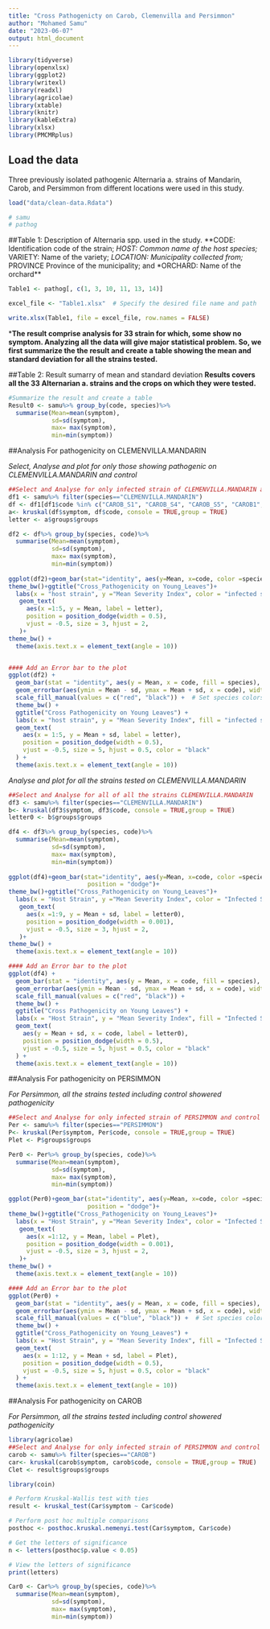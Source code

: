```yaml
---
title: "Cross Pathogenicty on Carob, Clemenvilla and Persimmon"
author: "Mohamed Samu"
date: "2023-06-07"
output: html_document 
---
```


```r
library(tidyverse)
library(openxlsx)
library(ggplot2)
library(writexl)
library(readxl)
library(agricolae)
library(xtable)
library(knitr)
library(kableExtra)
library(xlsx)
library(PMCMRplus)
```

## Load the data

Three previously isolated pathogenic Alternaria a. strains of Mandarin, Carob, and Persimmon from different locations were used in this study.

```r
load("data/clean-data.Rdata")

# samu
# pathog

```

##Table 1: Description of Alternaria spp. used in the study. \*\*CODE: Identification code of the strain; *HOST: Common name of the host species;* VARIETY: Name of the variety; *LOCATION: Municipality collected from;* PROVINCE Province of the municipality; and \*ORCHARD: Name of the orchard\*\*

```r
Table1 <- pathog[, c(1, 3, 10, 11, 13, 14)]

excel_file <- "Table1.xlsx"  # Specify the desired file name and path

write.xlsx(Table1, file = excel_file, row.names = FALSE)


```

\***The result comprise analysis for 33 strain for which, some show no symptom. Analyzing all the data will give major statistical problem. So, we first summarize the the result and create a table showing the mean and standard deviation for all the strains tested.**

##Table 2: Result sumarry of mean and standard deviation **Results covers all the 33 Alternarian a. strains and the crops on which they were tested.**

```r
#Summarize the result and create a table 
Result0 <- samu%>% group_by(code, species)%>%
  summarise(Mean=mean(symptom),
            sd=sd(symptom),
            max= max(symptom), 
            min=min(symptom))    
```

##Analysis For pathogenicity on CLEMENVILLA.MANDARIN

*Select, Analyse and plot for only those showing pathogenic on CLEMENVILLA.MANDARIN and control*

```r
##Select and Analyse for only infected strain of CLEMENVILLA.MANDARIN and control
df1 <- samu%>% filter(species=="CLEMENVILLA.MANDARIN")
df <- df1[df1$code %in% c("CAROB_S1", "CAROB_S4", "CAROB_S5", "CAROB1", "CONTROL"), ]
a<- kruskal(df$symptom, df$code, console = TRUE,group = TRUE)
letter <- a$groups$groups

df2 <- df%>% group_by(species, code)%>%
  summarise(Mean=mean(symptom),
            sd=sd(symptom),
            max= max(symptom), 
            min=min(symptom))      
 
ggplot(df2)+geom_bar(stat="identity", aes(y=Mean, x=code, color =species), width=0.5, position = "dodge")+ 
theme_bw()+ggtitle("Cross_Pathogenicity on Young_Leaves")+
  labs(x = "host strain", y ="Mean Severity Index", color = "infected species")+
   geom_text(
     aes(x =1:5, y = Mean, label = letter),
     position = position_dodge(width = 0.5),
     vjust = -0.5, size = 3, hjust = 2,
   )+
theme_bw() +
  theme(axis.text.x = element_text(angle = 10))


#### Add an Error bar to the plot
ggplot(df2) +
  geom_bar(stat = "identity", aes(y = Mean, x = code, fill = species), width = 0.5, position = "dodge") +
  geom_errorbar(aes(ymin = Mean - sd, ymax = Mean + sd, x = code), width = 0.5, position = position_dodge(width = 0.5)) +  # Error bars
  scale_fill_manual(values = c("red", "black")) +  # Set species colors to green and brown
  theme_bw() +
  ggtitle("Cross Pathogenicity on Young Leaves") +
  labs(x = "host strain", y = "Mean Severity Index", fill = "infected species") +
  geom_text(
    aes(x = 1:5, y = Mean + sd, label = letter),
    position = position_dodge(width = 0.5),
    vjust = -0.5, size = 5, hjust = 0.5, color = "black"
  ) +
  theme(axis.text.x = element_text(angle = 10))

```

*Analyse and plot for all the strains tested on CLEMENVILLA.MANDARIN*

```r
##Select and Analyse for all of all the strains CLEMENVILLA.MANDARIN
df3 <- samu%>% filter(species=="CLEMENVILLA.MANDARIN")
b<- kruskal(df3$symptom, df3$code, console = TRUE,group = TRUE)
letter0 <- b$groups$groups

df4 <- df3%>% group_by(species, code)%>%
  summarise(Mean=mean(symptom),
            sd=sd(symptom),
            max= max(symptom), 
            min=min(symptom))      
 
ggplot(df4)+geom_bar(stat="identity", aes(y=Mean, x=code, color =species), width=0.5, 
                      position = "dodge")+
theme_bw()+ggtitle("Cross_Pathogenicity on Young_Leaves")+
  labs(x = "Host Strain", y ="Mean Severity Index", color = "Infected Species")+
   geom_text(
     aes(x =1:9, y = Mean + sd, label = letter0),
     position = position_dodge(width = 0.001),
     vjust = -0.5, size = 3, hjust = 2,
   )+
theme_bw() +
  theme(axis.text.x = element_text(angle = 10))

#### Add an Error bar to the plot
ggplot(df4) +
  geom_bar(stat = "identity", aes(y = Mean, x = code, fill = species), width = 0.5, position = "dodge") +
  geom_errorbar(aes(ymin = Mean - sd, ymax = Mean + sd, x = code), width = 0.5, position = position_dodge(width = 0.5)) +
  scale_fill_manual(values = c("red", "black")) +
  theme_bw() +
  ggtitle("Cross Pathogenicity on Young Leaves") +
  labs(x = "Host Strain", y = "Mean Severity Index", fill = "Infected Species") +
  geom_text(
    aes(y = Mean + sd, x = code, label = letter0),
    position = position_dodge(width = 0.5),
    vjust = -0.5, size = 5, hjust = 0.5, color = "black"
  ) +
  theme(axis.text.x = element_text(angle = 10))

```

##Analysis For pathogenicity on PERSIMMON

*For Persimmon, all the strains tested including control showered pathogenicity*

```r
##Select and Analyse for only infected strain of PERSIMMON and control
Per <- samu%>% filter(species=="PERSIMMON")
P<- kruskal(Per$symptom, Per$code, console = TRUE,group = TRUE)
Plet <- P$groups$groups

Per0 <- Per%>% group_by(species, code)%>%
  summarise(Mean=mean(symptom),
            sd=sd(symptom),
            max= max(symptom), 
            min=min(symptom))      

ggplot(Per0)+geom_bar(stat="identity", aes(y=Mean, x=code, color =species), width=0.5, 
                      position = "dodge")+
theme_bw()+ggtitle("Cross_Pathogenicity on Young_Leaves")+
  labs(x = "Host Strain", y ="Mean Severity Index", color = "Infected Species")+
   geom_text(
     aes(x =1:12, y = Mean, label = Plet),
     position = position_dodge(width = 0.001),
     vjust = -0.5, size = 3, hjust = 2,
   )+
theme_bw() +
  theme(axis.text.x = element_text(angle = 10))

#### Add an Error bar to the plot
ggplot(Per0) +
  geom_bar(stat = "identity", aes(y = Mean, x = code, fill = species), width = 0.5, position = "dodge") +
  geom_errorbar(aes(ymin = Mean - sd, ymax = Mean + sd, x = code), width = 0.2, position = position_dodge(width = 0.1)) +  # Error bars
  scale_fill_manual(values = c("blue", "black")) +  # Set species colors to green and brown
  theme_bw() +
  ggtitle("Cross_Pathogenicity on Young_Leaves") +
  labs(x = "Host Strain", y = "Mean Severity Index", fill = "Infected Species") +
  geom_text(
    aes(x = 1:12, y = Mean + sd, label = Plet),
    position = position_dodge(width = 0.5),
    vjust = -0.5, size = 5, hjust = 0.5, color = "black"
  ) +
  theme(axis.text.x = element_text(angle = 10))

```

##Analysis For pathogenicity on CAROB

*For Persimmon, all the strains tested including control showered pathogenicity*

```r
library(agricolae)
##Select and Analyse for only infected strain of PERSIMMON and control
carob <- samu%>% filter(species=="CAROB")
car<- kruskal(carob$symptom, carob$code, console = TRUE,group = TRUE)
Clet <- result$groups$groups

library(coin)

# Perform Kruskal-Wallis test with ties
result <- kruskal_test(Car$symptom ~ Car$code)

# Perform post hoc multiple comparisons
posthoc <- posthoc.kruskal.nemenyi.test(Car$symptom, Car$code)

# Get the letters of significance
n <- letters(posthoc$p.value < 0.05)

# View the letters of significance
print(letters)

Car0 <- Car%>% group_by(species, code)%>%
  summarise(Mean=mean(symptom),
            sd=sd(symptom),
            max= max(symptom), 
            min=min(symptom))    

```
